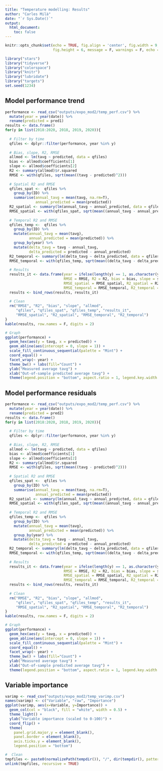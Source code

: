 ```yaml
---
title: "Temperature modelling: Results"
author: "Carles Milà"
date: "`r Sys.Date()`"
output:
  html_document:
    toc: false
---
```


```r
knitr::opts_chunk$set(echo = TRUE, fig.align = 'center', fig.width = 9, 
                      fig.height = 6, message = F, warnings = F, echo = F)

library("stars")
library("tidyverse")
library("colorspace")
library("knitr")
library("lubridate")
library("targets")
set.seed(1234)
```

## Model performance trend

```r
performance <- read_csv("outputs/expo_mod2/temp_perf.csv") %>%
  mutate(year = year(date)) %>%
  rename(predicted = pred1)
results <- data.frame()
for(y in list(2018:2020, 2018, 2019, 2020)){
  
  # Filter by time
  qfiles <- dplyr::filter(performance, year %in% y)
  
  # Bias, slope, R2, RMSE
  allmod <- lm(tavg ~ predicted, data = qfiles)
  bias <- allmod$coefficients[1]
  slope <- allmod$coefficients[2]
  R2 <- summary(allmod)$r.squared
  RMSE <- with(qfiles, sqrt(mean((tavg - predicted)^2)))
  
  # Spatial R2 and RMSE
  qfiles_spat <-  qfiles %>% 
    group_by(ID) %>%
    summarise(annual_tavg = mean(tavg, na.rm=T),
              annual_predicted = mean(predicted))
  R2_spatial <- summary(lm(annual_tavg ~ annual_predicted, data = qfiles_spat))$r.squared
  RMSE_spatial <- with(qfiles_spat, sqrt(mean((annual_tavg - annual_predicted)^2)))
  
  # Temporal R2 and RMSE
  qfiles_temp <-  qfiles %>% 
    group_by(ID) %>%
    mutate(annual_tavg = mean(tavg),
           annual_predicted = mean(predicted)) %>%
    group_by(year) %>%
    mutate(delta_tavg = tavg - annual_tavg,
           delta_predicted = predicted - annual_predicted)
  R2_temporal <- summary(lm(delta_tavg ~ delta_predicted, data = qfiles_temp))$r.squared
  RMSE_temporal <- with(qfiles_temp, sqrt(mean((delta_tavg - delta_predicted)^2)))
  
  # Results
  results_it <- data.frame(year = ifelse(length(y) == 1, as.character(y), "All"), 
                           RMSE = RMSE, R2 = R2, bias = bias, slope = slope,
                           RMSE_spatial = RMSE_spatial, R2_spatial = R2_spatial,
                           RMSE_temporal = RMSE_temporal, R2_temporal = R2_temporal)
  results <- bind_rows(results, results_it)
  
  # Clean
  rm("RMSE", "R2", "bias", "slope", "allmod", 
     "qfiles", "qfiles_spat", "qfiles_temp", "results_it",
     "RMSE_spatial", "R2_spatial", "RMSE_temporal", "R2_temporal")  
}
kable(results, row.names = F, digits = 2)

# Graph
ggplot(performance) +
  geom_hex(aes(y = tavg, x = predicted)) +
  geom_abline(aes(intercept = 0, slope = 1)) +
  scale_fill_continuous_sequential(palette = "Mint") +
  coord_equal() +
  facet_wrap(~ year) + 
  theme_bw() + labs(fill="Count") +
  ylab("Measured average tavg") + 
  xlab("Out-of-sample predicted average tavg") +
  theme(legend.position = "bottom", aspect.ratio = 1, legend.key.width = unit(0.75, "cm"))
```

## Model performance residuals

```r
performance <- read_csv("outputs/expo_mod2/temp_perf.csv") %>%
  mutate(year = year(date)) %>%
  rename(predicted = pred2)
results <- data.frame()
for(y in list(2018:2020, 2018, 2019, 2020)){
  
  # Filter by time
  qfiles <- dplyr::filter(performance, year %in% y)
  
  # Bias, slope, R2, RMSE
  allmod <- lm(tavg ~ predicted, data = qfiles)
  bias <- allmod$coefficients[1]
  slope <- allmod$coefficients[2]
  R2 <- summary(allmod)$r.squared
  RMSE <- with(qfiles, sqrt(mean((tavg - predicted)^2)))
  
  # Spatial R2 and RMSE
  qfiles_spat <-  qfiles %>% 
    group_by(ID) %>%
    summarise(annual_tavg = mean(tavg, na.rm=T),
              annual_predicted = mean(predicted))
  R2_spatial <- summary(lm(annual_tavg ~ annual_predicted, data = qfiles_spat))$r.squared
  RMSE_spatial <- with(qfiles_spat, sqrt(mean((annual_tavg - annual_predicted)^2)))
  
  # Temporal R2 and RMSE
  qfiles_temp <-  qfiles %>% 
    group_by(ID) %>%
    mutate(annual_tavg = mean(tavg),
           annual_predicted = mean(predicted)) %>%
    group_by(year) %>%
    mutate(delta_tavg = tavg - annual_tavg,
           delta_predicted = predicted - annual_predicted)
  R2_temporal <- summary(lm(delta_tavg ~ delta_predicted, data = qfiles_temp))$r.squared
  RMSE_temporal <- with(qfiles_temp, sqrt(mean((delta_tavg - delta_predicted)^2)))
  
  # Results
  results_it <- data.frame(year = ifelse(length(y) == 1, as.character(y), "All"), 
                           RMSE = RMSE, R2 = R2, bias = bias, slope = slope,
                           RMSE_spatial = RMSE_spatial, R2_spatial = R2_spatial,
                           RMSE_temporal = RMSE_temporal, R2_temporal = R2_temporal)
  results <- bind_rows(results, results_it)
  
  # Clean
  rm("RMSE", "R2", "bias", "slope", "allmod", 
     "qfiles", "qfiles_spat", "qfiles_temp", "results_it",
     "RMSE_spatial", "R2_spatial", "RMSE_temporal", "R2_temporal")  
}
kable(results, row.names = F, digits = 2)

# Graph
ggplot(performance) +
  geom_hex(aes(y = tavg, x = predicted)) +
  geom_abline(aes(intercept = 0, slope = 1)) +
  scale_fill_continuous_sequential(palette = "Mint") +
  coord_equal() +
  facet_wrap(~ year) + 
  theme_bw() + labs(fill="Count") +
  ylab("Measured average tavg") + 
  xlab("Out-of-sample predicted average tavg") +
  theme(legend.position = "bottom", aspect.ratio = 1, legend.key.width = unit(0.75, "cm"))
```

## Variable importance

```r
varimp <- read_csv("outputs/expo_mod2/temp_varimp.csv") 
names(varimp) <- c("Variable", "raw", "Importance")
ggplot(varimp, aes(x=Variable, y=Importance)) +
  geom_col(col = "black", fill = "white", width = 0.5) +
  theme_light() +
  ylab("Variable importance (scaled to 0-100)") + 
  coord_flip() +
  theme(
    panel.grid.major.y = element_blank(),
    panel.border = element_blank(),
    axis.ticks.y = element_blank(), 
    legend.position = "bottom")
```

```r
#  Clean 
tmpfiles <- paste0(normalizePath(tempdir()), "/", dir(tempdir(), pattern = ".tif"))
unlink(tmpfiles, recursive = TRUE)
```
